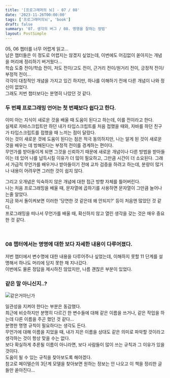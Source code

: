 ```yaml
---
title: '[프로그래머의 뇌] - 07 / 08'
date: '2023-11-26T00:00:00'
tags: ['프로그래머의뇌', 'book']
draft: false
summary: '07. 생각의 버그 / 08. 명명을 잘하는 방법'
layout: PostSimple
---
```


05, 06 챕터를 너무 어렵게 읽고...  
남은 챕터들은 이 정도로 어렵지는 않겠지 싶었는데, 이번에도 어김없이 쏟아지는 개념을 머리에 정리하기 버거웠다...  
학습 도중 전이/학습 전이, 저도 전이/고도 전이, 근거리 전이/원거리 전이, 긍정적 전이/부정적 전이...  
각각이 대칭적인 개념을 가지고 있긴 하지만, 하나를 이해하기 전에 다른 개념이 나와 정신이 없었다.  
그래도 저번 챕터보다는 분명히 나았던 것 같다.

### 두 번째 프로그래밍 언어는 첫 번째보다 쉽다고 한다.

이미 아는 지식이 새로운 것을 배울 때 도움이 된다고 하는데, 이를 전이라고 한다.  
실제로 자바스크립트만 하던 내가 타입스크립트를 처음 접했을 때와, 자바를 하던 친구가 타입스크립트를 접했을 때 느끼는 점이 달랐다.  
아는 것이 새로운 것에 도움이 된다는 점은 적극 동의하지만, 나는 알게 된 것이 새로운 것을 배우는 데 방해된다는 부정적 전이를 경계하는 편이다.  
무언가를 받아들이게 되면 그것을 신뢰하기 때문에 새로운 개념이나 다른 방법을 받아들이는 데 있어 나를 납득시킬 이유가 더 많이 필요하고, 그만큼 시간이 더 소요된다.
그래서 가급적 무언가를 배우거나 받아들이기 전에 교차 검증을 하려고 하는데, 분량이 많거나 내용이 어려우면 그러한 것이 쉽지 않다.

그리고 오개념은 익숙하지 않은 개념에 대한 접근 방향 자체를 틀어버린다.  
나는 처음 프로그래밍을 배울 때, 문자열에 곱하기를 사용하면 문자열이 그만큼 늘어나는줄 알았다.  
지금 와서 돌이켜보면 이러한 '당연한 것 같은데 왜 안되지?' 등이 처음엔 많았던 것 같다.  
프로그래밍을 떠나서 무언가를 배울 때, 확신하지 않고 열린 생각을 갖는 것은 매우 중요한 것 같다.

<br />

### 08 챕터에서는 명명에 대한 보다 자세한 내용이 다루어졌다.

저번 챕터에서 변수명에 대한 내용을 다루어주나 싶었는데, 이해하지 못할 11 단계를 설명해서 하나도 머리에 담지 못한 채 지나갔다.  
이번에도 물론 정답을 제시하진 않았지만, 나름 괜찮은 부분이 있었다.

### 같은 말 아니신지..?

![같은거아닌가](https://github.com/user-attachments/assets/da8d67f9-1b04-4569-9e6a-b33ab593c4e7)

일관성을 지켜야 한다는 부분은 동감했다.  
최근에 비슷하지만 분명히 다르긴 한 변수들에 대해 같은 이름을 쓰거나, 같은 작업을 하는데 다른 이름을 주곤 했던 것 같다...  
분명한 명명 규칙이 필요하다는 생각도 든다.  
무언가에 대해 이름을 지었을 때, 내가 지은 이름을 상대도 같은 의미로 파악할 것이라고 생각하는 것이 항상 맞을 수는 없다.  
보다 확실하게 추론될 이름이 아니라면, 보다 사람들이 많이 쓰는 규칙과 그 이유가 있을 것이다.  
도움이 될 수 있는 규칙을 찾아보도록 해야겠다.  
참고로 페이텔슨의 3단계 모델을 찾아보면 원하는 정보는 안 나오고 이 책을 정리한 글들만 쏟아진다...
